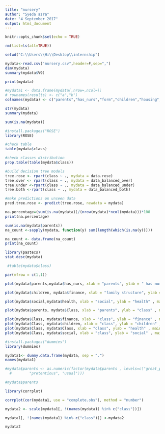 ---
title: "nursery"
author: "Syeda azra"
date: "4 September 2017"
output: html_document
---

```{r setup, include=FALSE}
knitr::opts_chunk$set(echo = TRUE)
```



```{r}
rm(list=ls(all=TRUE))

setwd("C:\\Users\\Hi\\Desktop\\internship")

mydata<-read.csv("nursery.csv",header=F,sep=",")
dim(mydata)
summary(mydata$V9)
```

```{r}
print(mydata)
```
 
```{r}
#mydata1 <- data.frame(mydata(,nrow=,ncol=))
# rownames(results) <- c("a","b") 
colnames(mydata) <- c("parents","has_nurs","form","children","housing","finance","social","health","Class")

str(mydata)
summary(mydata)

```


```{r}
sum(is.na(mydata))
```


```{r}
#install.packages("ROSE")
library(ROSE)

#check table
table(mydata$class)

#check classes distribution
prop.table(table(mydata$class))
```


```{r}
#build decision tree models
tree.rose <- rpart(class ~ ., mydata = data.rose)
tree.over <- rpart(class ~ ., mydata = data_balanced_over)
tree.under <-rpart(class ~ ., mydata = data_balanced_under)
tree.both <-rpart(class ~ ., mydata = data_balanced_both)

#make predictions on unseen data
pred.tree.rose <- predict(tree.rose, newdata = mydata)
```

```{r}
na.percentage=(sum(is.na(mydata))/(nrow(mydata)*ncol(mydata)))*100
print(na.percentage)
```

```{r}
sum(is.na(mydata$parents))
na_count <-sapply(mydata, function(y) sum(length(which(is.na(y)))))

na_count <- data.frame(na_count)
print(na_count)

```
```{r}
library(pastecs)
stat.desc(mydata)
```
```{r}
 #table(mydata$class)
```




```{r}
par(mfrow = c(1,1))

plot(mydata$parents,mydata$has_nurs, xlab = "parents", ylab = " has nursery" , main = "occupation of parents vs child's nursery")

plot(mydata$children, mydata$finance, xlab = "family structure", ylab = "finance" , main = "family structure vs financial standing")

plot(mydata$social,mydata$health, xlab = "social", ylab = "health" , main = "social vs   health picture of the family.")

plot(mydata$parents, mydata$Class, xlab = "parents", ylab = "class" , main = "parents vs class")

plot(mydata$Class, mydata$finance, xlab = "class", ylab = "finance" , main = "finance vs class")
plot(mydata$Class, mydata$children, xlab = "class", ylab = "children" , main = "children vs class")
plot(mydata$Class, mydata$Class, xlab = "class", ylab = "health" , main = "health vs class")
plot(mydata$Class, mydata$social, xlab = "class", ylab = "social" , main = "social vs class")
```













```{r}
#install.packages("dummies")
library(dummies)

mydata1<- dummy.data.frame(mydata, sep = ".")
names(mydata1)

```


```{r}
#mydata$parents <- as.numeric(factor(mydata$parents , levels=c("great_pret" ,
  #        "pretentious", "usual")))

#mydata$parents 
```





```{r}
library(corrplot)

corrplot(cor(mydata1, use = "complete.obs"), method = "number")
```





```{r}
mydata2 <- scale(mydata1[, !(names(mydata1) %in% c("class"))])

mydata1[, !(names(mydata1) %in% c("class"))] <-mydata2

mydata2
```



```{r}

```






